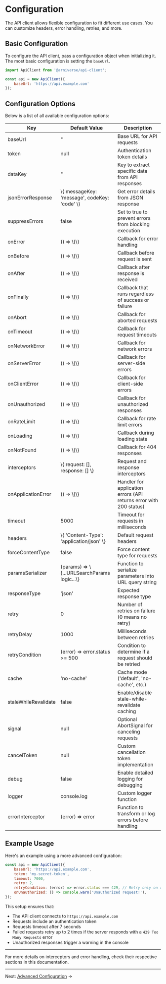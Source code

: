 
<Meta title="Api/Configuration" />

# Configuration

The API client allows flexible configuration to fit different use cases. You can customize headers, error handling, retries, and more.

## Basic Configuration

To configure the API client, pass a configuration object when initializing it. The most basic configuration is setting the `baseUrl`.

```js
import ApiClient from '@arniverse/api-client';

const api = new ApiClient({
    baseUrl: 'https://api.example.com'
});
```

## Configuration Options

Below is a list of all available configuration options:


<table>
  <thead>
    <tr>
      <th>Key</th>
      <th>Default Value</th>
      <th>Description</th>
    </tr>
  </thead>
  <tbody>
    <tr>
      <td>baseUrl</td>
      <td>''</td>
      <td>Base URL for API requests</td>
    </tr>
    <tr>
      <td>token</td>
      <td>null</td>
      <td>Authentication token details</td>
    </tr>
    <tr>
      <td>dataKey</td>
      <td>''</td>
      <td>Key to extract specific data from API responses</td>
    </tr>
    <tr>
      <td>jsonErrorResponse</td>
      <td>\{ messageKey: 'message', codeKey: 'code' \}</td>
      <td>Get error details from JSON response</td>
    </tr>
    <tr>
      <td>suppressErrors</td>
      <td>false</td>
      <td>Set to true to prevent errors from blocking execution</td>
    </tr>
    <tr>
      <td>onError</td>
      <td>() => \{\}</td>
      <td>Callback for error handling</td>
    </tr>
    <tr>
      <td>onBefore</td>
      <td>() => \{\}</td>
      <td>Callback before request is sent</td>
    </tr>
    <tr>
      <td>onAfter</td>
      <td>() => \{\}</td>
      <td>Callback after response is received</td>
    </tr>
    <tr>
      <td>onFinally</td>
      <td>() => \{\}</td>
      <td>Callback that runs regardless of success or failure</td>
    </tr>
    <tr>
      <td>onAbort</td>
      <td>() => \{\}</td>
      <td>Callback for aborted requests</td>
    </tr>
    <tr>
      <td>onTimeout</td>
      <td>() => \{\}</td>
      <td>Callback for request timeouts</td>
    </tr>
    <tr>
      <td>onNetworkError</td>
      <td>() => \{\}</td>
      <td>Callback for network errors</td>
    </tr>
    <tr>
      <td>onServerError</td>
      <td>() => \{\}</td>
      <td>Callback for server-side errors</td>
    </tr>
    <tr>
      <td>onClientError</td>
      <td>() => \{\}</td>
      <td>Callback for client-side errors</td>
    </tr>
    <tr>
      <td>onUnauthorized</td>
      <td>() => \{\}</td>
      <td>Callback for unauthorized responses</td>
    </tr>
    <tr>
      <td>onRateLimit</td>
      <td>() => \{\}</td>
      <td>Callback for rate limit errors</td>
    </tr>
    <tr>
      <td>onLoading</td>
      <td>() => \{\}</td>
      <td>Callback during loading state</td>
    </tr>
    <tr>
      <td>onNotFound</td>
      <td>() => \{\}</td>
      <td>Callback for 404 responses</td>
    </tr>
    <tr>
      <td>interceptors</td>
      <td>\{ request: [], response: [] \}</td>
      <td>Request and response interceptors</td>
    </tr>
    <tr>
      <td>onApplicationError</td>
      <td>() => \{\}</td>
      <td>Handler for application errors (API returns error with 200 status)</td>
    </tr>
    <tr>
      <td>timeout</td>
      <td>5000</td>
      <td>Timeout for requests in milliseconds</td>
    </tr>
    <tr>
      <td>headers</td>
      <td>\{ 'Content-Type': 'application/json' \}</td>
      <td>Default request headers</td>
    </tr>
    <tr>
      <td>forceContentType</td>
      <td>false</td>
      <td>Force content type for requests</td>
    </tr>
    <tr>
      <td>paramsSerializer</td>
      <td>(params) => \{...URLSearchParams logic...\}</td>
      <td>Function to serialize parameters into URL query string</td>
    </tr>
    <tr>
      <td>responseType</td>
      <td>'json'</td>
      <td>Expected response type</td>
    </tr>
    <tr>
      <td>retry</td>
      <td>0</td>
      <td>Number of retries on failure (0 means no retry)</td>
    </tr>
    <tr>
      <td>retryDelay</td>
      <td>1000</td>
      <td>Milliseconds between retries</td>
    </tr>
    <tr>
      <td>retryCondition</td>
      <td>(error) => error.status >= 500</td>
      <td>Condition to determine if a request should be retried</td>
    </tr>
    <tr>
      <td>cache</td>
      <td>'no-cache'</td>
      <td>Cache mode ('default', 'no-cache', etc.)</td>
    </tr>
    <tr>
      <td>staleWhileRevalidate</td>
      <td>false</td>
      <td>Enable/disable stale-while-revalidate caching</td>
    </tr>
    <tr>
      <td>signal</td>
      <td>null</td>
      <td>Optional AbortSignal for canceling requests</td>
    </tr>
    <tr>
      <td>cancelToken</td>
      <td>null</td>
      <td>Custom cancellation token implementation</td>
    </tr>
    <tr>
      <td>debug</td>
      <td>false</td>
      <td>Enable detailed logging for debugging</td>
    </tr>
    <tr>
      <td>logger</td>
      <td>console.log</td>
      <td>Custom logger function</td>
    </tr>
    <tr>
      <td>errorInterceptor</td>
      <td>(error) => error</td>
      <td>Function to transform or log errors before handling</td>
    </tr>
  </tbody>
</table>

## Example Usage

Here's an example using a more advanced configuration:

```js
const api = new ApiClient({
    baseUrl: 'https://api.example.com',
    token: 'my-secret-token',
    timeout: 7000,
    retry: 2,
    retryCondition: (error) => error.status === 429, // Retry only on rate limits
    onUnauthorized: () => console.warn('Unauthorized request!'),
});
```

This setup ensures that:
- The API client connects to `https://api.example.com`
- Requests include an authentication token
- Requests timeout after 7 seconds
- Failed requests retry up to 2 times if the server responds with a `429 Too Many Requests` error
- Unauthorized responses trigger a warning in the console

---

For more details on interceptors and error handling, check their respective sections in this documentation.



---
Next: [Advanced Configuration](/docs/api-advanced-configuration--docs) →
